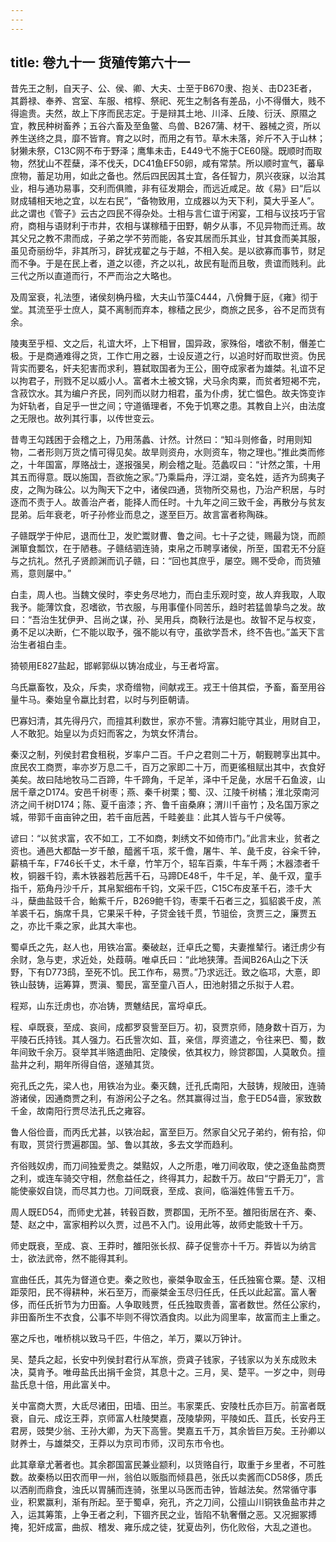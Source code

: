 ```yaml
---
---
---
```

title: 卷九十一 货殖传第六十一
---

昔先王之制，自天子、公、侯、卿、大夫、士至于B670隶、抱关、击D23E者，其爵禄、奉养、宫室、车服、棺椁、祭祀、死生之制各有差品，小不得僭大，贱不得逾贵。夫然，故上下序而民志定。于是辩其土地、川泽、丘陵、衍沃、原隰之宜，教民种树畜养；五谷六畜及至鱼鳖、鸟兽、B267蒲、材干、器械之资，所以养生送终之具，靡不皆育。育之以时，而用之有节。草木未落，斧斤不入于山林；豺獭未祭，C13C网不布于野泽；鹰隼未击，E449弋不施于CE60隧。既顺时而取物，然犹山不茬蘖，泽不伐夭，DC41鱼EF50卵，咸有常禁。所以顺时宣气，蕃阜庶物，蓄足功用，如此之备也。然后四民因其土宜，各任智力，夙兴夜寐，以治其业，相与通功易事，交利而俱赡，非有征发期会，而远近咸足。故《易》曰“后以财成辅相天地之宜，以左右民”，“备物致用，立成器以为天下利，莫大乎圣人”。此之谓也《管子》云古之四民不得杂处。士相与言仁谊于闲宴，工相与议技巧于官府，商相与语财利于市井，农相与谋稼穑于田野，朝夕从事，不见异物而迁焉。故其父兄之教不肃而成，子弟之学不劳而能，各安其居而乐其业，甘其食而美其服，虽见奇丽纷华，非其所习，辟犹戎翟之与于越，不相入矣。是以欲寡而事节，财足而不争。于是在民上者，道之以德，齐之以礼，故民有耻而且敬，贵谊而贱利。此三代之所以直道而行，不严而治之大略也。 

及周室衰，礼法堕，诸侯刻桷丹楹，大夫山节藻C444，八佾舞于庭，《雍》彻于堂。其流至乎士庶人，莫不离制而弃本，稼穑之民少，商旅之民多，谷不足而货有余。 

陵夷至乎桓、文之后，礼谊大坏，上下相冒，国异政，家殊俗，嗜欲不制，僭差亡极。于是商通难得之货，工作亡用之器，士设反道之行，以追时好而取世资。伪民背实而要名，奸夫犯害而求利，篡弑取国者为王公，圉夺成家者为雄桀。礼谊不足以拘君子，刑戮不足以威小人。富者木土被文锦，犬马余肉粟，而贫者短褐不完，含菽饮水。其为编户齐民，同列而以财力相君，虽为仆虏，犹亡愠色。故夫饰变诈为奸轨者，自足乎一世之间；守道循理者，不免于饥寒之患。其教自上兴，由法度之无限也。故列其行事，以传世变云。 

昔粤王勾践困于会稽之上，乃用荡蠡、计然。计然曰：“知斗则修备，时用则知物，二者形则万货之情可得见矣。故旱则资舟，水则资车，物之理也。”推此类而修之，十年国富，厚赂战士，遂报强吴，刷会稽之耻。范蠡叹曰：“计然之策，十用其五而得意。既以施国，吾欲施之家。”乃乘扁舟，浮江湖，变名姓，适齐为鸱夷子皮，之陶为硃公。以为陶天下之中，诸侯四通，货物所交易也，乃治产积居，与时逐而不责于人。故善治产者，能择人而任时。十九年之间三致千金，再散分与贫友昆弟。后年衰老，听子孙修业而息之，遂至巨万。故言富者称陶硃。 

子赣既学于仲尼，退而仕卫，发贮鬻财曹、鲁之间。七十子之徒，赐最为饶，而颜渊箪食瓢饮，在于陋巷。子赣结驷连骑，束帛之币聘享诸侯，所至，国君无不分庭与之抗礼。然孔子贤颜渊而讥子赣，曰：“回也其庶乎，屡空。赐不受命，而货殖焉，意则屡中。” 

白圭，周人也。当魏文侯时，李史务尽地力，而白圭乐观时变，故人弃我取，人取我予。能薄饮食，忍嗜欲，节衣服，与用事僮仆同苦乐，趋时若猛兽挚鸟之发。故曰：“吾治生犹伊尹、吕尚之谋，孙、吴用兵，商鞅行法是也。故智不足与权变，勇不足以决断，仁不能以取予，强不能以有守，虽欲学吾术，终不告也。”盖天下言治生者祖白圭。 

猗顿用E827盐起，邯郸郭纵以铸冶成业，与王者埒富。 

乌氏蠃畜牧，及众，斥卖，求奇缯物，间献戎王。戎王十倍其偿，予畜，畜至用谷量牛马。秦始皇令蠃比封君，以时与列臣朝请。 

巴寡妇清，其先得丹穴，而擅其利数世，家亦不訾。清寡妇能守其业，用财自卫，人不敢犯。始皇以为贞妇而客之，为筑女怀清台。 

秦汉之制，列侯封君食租税，岁率户二百。千户之君则二十万，朝觐聘享出其中。庶民农工商贾，率亦岁万息二千，百万之家即二十万，而更徭租赋出其中，衣食好美矣。故曰陆地牧马二百蹄，牛千蹄角，千足羊，泽中千足彘，水居千石鱼波，山居千章之D174。安邑千树枣；燕、秦千树栗；蜀、汉、江陵千树橘；淮北荥南河济之间千树D174；陈、夏千亩漆；齐、鲁千亩桑麻；渭川千亩竹；及名国万家之城，带郭千亩亩钟之田，若千亩卮茜，千畦姜韭：此其人皆与千户侯等。 

谚曰：“以贫求富，农不如工，工不如商，刺绣文不如倚市门。”此言末业，贫者之资也。通邑大都酤一岁千酿，醯酱千瓨，浆千儋，屠牛、羊、彘千皮，谷籴千钟，薪槁千车，F746长千丈，木千章，竹竿万个，轺车百乘，牛车千两；木器漆者千枚，铜器千钧，素木铁器若卮茜千石，马蹄DE48千，牛千足，羊、彘千双，童手指千，筋角丹沙千斤，其帛絮细布千钧，文采千匹，C15C布皮革千石，漆千大斗，蘖曲盐豉千合，鲐鮆千斤，B269鲍千钧，枣栗千石者三之，狐貂裘千皮，羔羊裘千石，旃席千具，它果采千种，子贷金钱千贯，节驵侩，贪贾三之，廉贾五之，亦比千乘之家，此其大率也。 

蜀卓氏之先，赵人也，用铁冶富。秦破赵，迁卓氏之蜀，夫妻推辇行。诸迁虏少有余财，急与吏，求近处，处葭萌。唯卓氏曰：“此地狭薄。吾闻B26A山之下沃野，下有D773鸱，至死不饥。民工作布，易贾。”乃求远迁。致之临邛，大憙，即铁山鼓铸，运筹算，贾滇、蜀民，富至童八百人，田池射猎之乐拟于人君。 

程郑，山东迁虏也，亦冶铸，贾魋结民，富埒卓氏。 

程、卓既衰，至成、哀间，成都罗裒訾至巨万。初，裒贾京师，随身数十百万，为平陵石氏持钱。其人强力。石氏訾次如、苴，亲信，厚资遣之，令往来巴、蜀，数年间致千余万。裒举其半赂遗曲阳、定陵侯，依其权力，赊贷郡国，人莫敢负。擅盐井之利，期年所得自倍，遂殖其货。 

宛孔氏之先，梁人也，用铁冶为业。秦灭魏，迁孔氏南阳，大鼓铸，规陂田，连骑游诸侯，因通商贾之利，有游闲公子之名。然其赢得过当，愈于ED54啬，家致数千金，故南阳行贾尽法孔氏之雍容。 

鲁人俗俭啬，而丙氏尤甚，以铁冶起，富至巨万。然家自父兄子弟约，俯有拾，仰有取，贳贷行贾遍郡国。邹、鲁以其故，多去文学而趋利。 

齐俗贱奴虏，而刀间独爱贵之。桀黠奴，人之所患，唯刀间收取，使之逐鱼盐商贾之利，或连车骑交守相，然愈益任之，终得其力，起数千万。故曰“宁爵无刀”，言能使豪奴自饶，而尽其力也。刀间既衰，至成、哀间，临淄姓伟訾五千万。 

周人既ED54，而师史尤甚，转毂百数，贾郡国，无所不至。雒阳街居在齐、秦、楚、赵之中，富家相矜以久贾，过邑不入门。设用此等，故师史能致十千万。 

师史既衰，至成、哀、王莽时，雒阳张长叔、薛子促訾亦十千万。莽皆以为纳言士，欲法武帝，然不能得其利。 

宣曲任氏，其先为督道仓吏。秦之败也，豪桀争取金玉，任氏独窖仓粟。楚、汉相距荥阳，民不得耕种，米石至万，而豪桀金玉尽归任氏，任氏以此起富。富人奢侈，而任氏折节为力田畜。人争取贱贾，任氏独取贵善，富者数世。然任公家约，非田畜所生不衣食，公事不毕则不得饮酒食肉。以此为闾里率，故富而主上重之。 

塞之斥也，唯桥桃以致马千匹，牛倍之，羊万，粟以万钟计。 

吴、楚兵之起，长安中列侯封君行从军旅，赍貣子钱家，子钱家以为关东成败未决，莫肯予。唯毋盐氏出捐千金贷，其息十之。三月，吴、楚平。一岁之中，则毋盐氏息十倍，用此富关中。 

关中富商大贾，大氐尽诸田，田墙、田兰。韦家栗氏、安陵杜氏亦巨万。前富者既衰，自元、成讫王莽，京师富人杜陵樊嘉，茂陵挚网，平陵如氏、苴氏，长安丹王君房，豉樊少翁、王孙大卿，为天下高訾。樊嘉五千万，其余皆巨万矣。王孙卿以财养士，与雄桀交，王莽以为京司市师，汉司东市令也。 

此其章章尤著者也。其余郡国富民兼业颛利，以货赂自行，取重于乡里者，不可胜数。故秦杨以田农而甲一州，翁伯以贩脂而倾县邑，张氏以卖酱而CD58侈，质氏以洒削而鼎食，浊氏以胃脯而连骑，张里以马医而击钟，皆越法矣。然常循守事业，积累赢利，渐有所起。至于蜀卓，宛孔，齐之刀间，公擅山川铜铁鱼盐市井之入，运其筹策，上争王者之利，下锢齐民之业，皆陷不轨奢僭之恶。又况掘冢搏掩，犯奸成富，曲叔、稽发、雍乐成之徒，犹夏齿列，伤化败俗，大乱之道也。 

